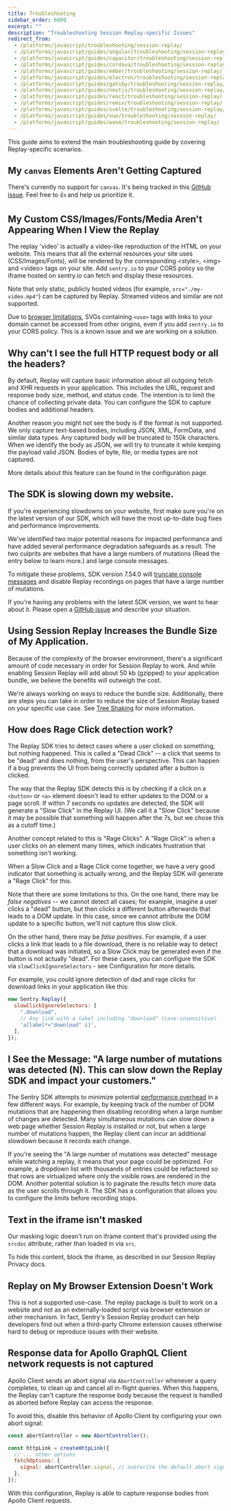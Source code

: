 ```yaml
---
title: Troubleshooting
sidebar_order: 6000
excerpt: ""
description: "Troubleshooting Session Replay-specific Issues"
redirect_from:
  - /platforms/javascript/troubleshooting/session-replay/
  - /platforms/javascript/guides/angular/troubleshooting/session-replay/
  - /platforms/javascript/guides/capacitor/troubleshooting/session-replay/
  - /platforms/javascript/guides/cordova/troubleshooting/session-replay/
  - /platforms/javascript/guides/ember/troubleshooting/session-replay/
  - /platforms/javascript/guides/electron/troubleshooting/session-replay/
  - /platforms/javascript/guides/gatsby/troubleshooting/session-replay/
  - /platforms/javascript/guides/nextjs/troubleshooting/session-replay/
  - /platforms/javascript/guides/react/troubleshooting/session-replay/
  - /platforms/javascript/guides/remix/troubleshooting/session-replay/
  - /platforms/javascript/guides/svelte/troubleshooting/session-replay/
  - /platforms/javascript/guides/vue/troubleshooting/session-replay/
  - /platforms/javascript/guides/wasm/troubleshooting/session-replay/
---
```


This guide aims to extend the <PlatformLink to="/troubleshooting/">main troubleshooting</PlatformLink> guide by covering Replay-specific scenarios.

## My `canvas` Elements Aren't Getting Captured

There's currently no support for `canvas`. It's being tracked in this [GitHub issue](https://github.com/getsentry/sentry-javascript/issues/6519). Feel free to 👍 and help us prioritize it.

## My Custom CSS/Images/Fonts/Media Aren't Appearing When I View the Replay

The replay 'video' is actually a video-like reproduction of the HTML on your website. This means that all the external resources your site uses (CSS/Images/Fonts), will be rendered by the corresponding &lt;style&gt;, &lt;img&gt; and &lt;video&gt; tags on your site. Add `sentry.io` to your CORS policy so the iframe hosted on sentry.io can fetch and display these resources.

Note that only static, publicly hosted videos (for example, `src="./my-video.mp4"`) can be captured by Replay. Streamed videos and similar are not supported.

<Alert>

Due to [browser limitations](https://developer.mozilla.org/en-US/docs/Web/SVG/Element/use), SVGs containing `<use>` tags with links to your domain cannot be accessed from other origins, even if you add `sentry.io` to your CORS policy. This is a known issue and we are working on a solution.

</Alert>

## Why can't I see the full HTTP request body or all the headers?

By default, Replay will capture basic information about all outgoing fetch and XHR requests in your application. This includes the URL, request and response body size, method, and status code.
The intention is to limit the chance of collecting private data. You can <PlatformLink to="/session-replay/configuration/">configure the SDK to capture bodies and additional headers</PlatformLink>.

Another reason you might not see the body is if the format is not supported. We only capture text-based bodies, including JSON, XML, FormData, and similar data types. Any captured body will be truncated to 150k characters. When we identify the body as JSON, we will try to truncate it while keeping the payload valid JSON. Bodies of byte, file, or media types are not captured.

More details about this feature can be found in the <PlatformLink to="/session-replay/configuration/">configuration page</PlatformLink>.

## The SDK is slowing down my website.

If you're experiencing slowdowns on your website, first make sure you're on the latest version of our SDK, which will have the most up-to-date bug fixes and performance improvements.

We've identified two major potential reasons for impacted performance and have added several performance degradation safeguards as a result. The two culprits are websites that have a large numbers of mutations (Read the entry below to learn more.) and large console messages.

To mitigate these problems, SDK version 7.54.0 will [truncate console messages](https://github.com/getsentry/sentry-javascript/pull/7917) and disable Replay recordings on pages that have a large number of mutations.

If you're having any problems with the latest SDK version, we want to hear about it. Please open a [GitHub issue](https://github.com/getsentry/sentry-javascript/issues/new?assignees=&labels=Type%3A+Bug&projects=&template=bug.yml) and describe your situation.

## Using Session Replay Increases the Bundle Size of My Application.

Because of the complexity of the browser environment, there's a significant amount of code necessary in order for Session Replay to work. And while enabling Session Replay will add about 50 kb (gzipped) to your application bundle, we believe the benefits will outweigh the cost.

We're always working on ways to reduce the bundle size. Additionally, there are steps you can take in order to reduce the size of Session Replay based on your specific use case. See [Tree Shaking](../../configuration/tree-shaking/) for more information.

## How does Rage Click detection work?

The Replay SDK tries to detect cases where a user clicked on something, but nothing happened. This is called a "Dead Click" -- a click that seems to be "dead" and does nothing, from the user's perspective. This can happen if a bug prevents the UI from being correctly updated after a button is clicked.

The way that the Replay SDK detects this is by checking if a click on a `<button>` or `<a>` element doesn't lead to either updates to the DOM or a page scroll. If within 7 seconds no updates are detected, the SDK will generate a "Slow Click" in the Replay UI. (We call it a "Slow Click" because it may be possible that something will happen after the 7s, but we chose this as a cutoff time.)

Another concept related to this is "Rage Clicks". A "Rage Click" is when a user clicks on an element many times, which indicates frustration that something isn't working.

When a Slow Click and a Rage Click come together, we have a very good indicator that something is actually wrong, and the Replay SDK will generate a "Rage Click" for this.

Note that there are some limitations to this. On the one hand, there may be _false negatives_ -- we cannot detect all cases; for example, imagine a user clicks a "dead" button, but then clicks a different button afterwards that leads to a DOM update. In this case, since we cannot attribute the DOM update to a specific button, we'll _not_ capture this slow click.

On the other hand, there may be _false positives_. For example, if a user clicks a link that leads to a file download, there is no reliable way to detect that a download was initiated, so a Slow Click may be generated even if the button is not actually "dead". For these cases, you can configure the SDK via `slowClickIgnoreSelectors` - see <PlatformLink to='/session-replay/configuration'>Configuration</PlatformLink> for more details.

For example, you could ignore detection of dad and rage clicks for download links in your application like this:

```javascript
new Sentry.Replay({
  slowClickIgnoreSelectors: [
    ".download",
    // Any link with a label including "download" (case-insensitive)
    'a[label*="download" i]',
  ],
});
```

## I See the Message: "A large number of mutations was detected (N). This can slow down the Replay SDK and impact your customers."

The Sentry SDK attempts to minimize potential [performance overhead](/product/session-replay/performance-overhead/#how-is-session-replay-optimized) in a few different ways. For example, by keeping track of the number of DOM mutations that are happening then disabling recording when a large number of changes are detected. Many simultaneous mutations can slow down a web page whether Session Replay is installed or not, but when a large number of mutations happen, the Replay client can incur an additional slowdown because it records each change.

If you're seeing the "A large number of mutations was detected" message while watching a replay, it means that your page could be optimized. For example, a dropdown list with thousands of entries could be refactored so that rows are virtualized where only the visible rows are rendered in the DOM. Another potential solution is to paginate the results fetch more data as the user scrolls through it. The SDK has a <PlatformLink to="/session-replay/configuration/#mutation-limits">configuration</PlatformLink> that allows you to configure the limits before recording stops.

## Text in the iframe isn't masked

Our masking logic doesn't run on iframe content that's provided using the `srcdoc` attribute, rather than loaded in via `src`.

To hide this content, block the iframe, as described in our Session Replay <PlatformLink to="/session-replay/privacy/#blocking">Privacy</PlatformLink> docs.

## Replay on My Browser Extension Doesn't Work

This is not a supported use-case. The replay package is built to work on a website and not as an externally-loaded script via browser extension or other mechanism. In fact, Sentry's Session Replay product can help developers find out when a third-party Chrome extension causes otherwise hard to debug or reproduce issues with their website.

## Response data for Apollo GraphQL Client network requests is not captured

Apollo Client sends an abort signal via `AbortController` whenever a query completes, to clean up and cancel all in-flight queries.
When this happens, the Replay can't capture the response body because the request is handled as aborted before Replay can access the response.

To avoid this, disable this behavior of Apollo Client by configuring your own abort signal:

```js
const abortController = new AbortController();

const httpLink = createHttpLink({
  // ... other options
  fetchOptions: {
    signal: abortController.signal, // overwrite the default abort signal
  },
});
```

With this configuration, Replay is able to capture response bodies from Apollo Client requests.

